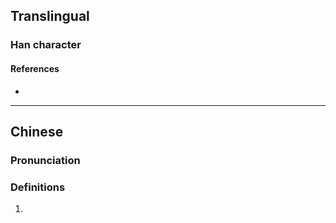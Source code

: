 {{character info/new}}
==Translingual==

===Han character===
{{Han char|rn=85|rad=水|as=18|sn=21|four=|canj=ETCE|ids=⿰氵叢}}

====References====
* {{Han ref|kx=0662.210|dkj=18745|hdz=31792.060|uh=7047|ud=28743}}

----

==Chinese==
{{zh-forms}}

===Pronunciation===
{{zh-pron
|m=cóng
|cat=
}}

===Definitions===
{{zh-hanzi}}

# {{rfdef|zh}}
